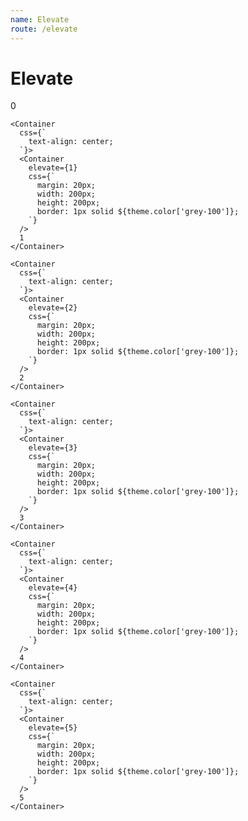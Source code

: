 ```yaml
---
name: Elevate
route: /elevate
---
```




# Elevate

<ThemeProvider>
  <Flex wrap='wrap'>
    <Container css={`text-align: center`}>
      <Container
        elevate={0}
        css={`
          margin: 20px;
          width: 200px;
          height: 200px;
          border: 1px solid ${theme.color['grey-100']};
        `}
      />
      0
    </Container>

    <Container
      css={`
        text-align: center;
      `}>
      <Container
        elevate={1}
        css={`
          margin: 20px;
          width: 200px;
          height: 200px;
          border: 1px solid ${theme.color['grey-100']};
        `}
      />
      1
    </Container>

    <Container
      css={`
        text-align: center;
      `}>
      <Container
        elevate={2}
        css={`
          margin: 20px;
          width: 200px;
          height: 200px;
          border: 1px solid ${theme.color['grey-100']};
        `}
      />
      2
    </Container>

    <Container
      css={`
        text-align: center;
      `}>
      <Container
        elevate={3}
        css={`
          margin: 20px;
          width: 200px;
          height: 200px;
          border: 1px solid ${theme.color['grey-100']};
        `}
      />
      3
    </Container>

    <Container
      css={`
        text-align: center;
      `}>
      <Container
        elevate={4}
        css={`
          margin: 20px;
          width: 200px;
          height: 200px;
          border: 1px solid ${theme.color['grey-100']};
        `}
      />
      4
    </Container>

    <Container
      css={`
        text-align: center;
      `}>
      <Container
        elevate={5}
        css={`
          margin: 20px;
          width: 200px;
          height: 200px;
          border: 1px solid ${theme.color['grey-100']};
        `}
      />
      5
    </Container>

  </Flex>
</ThemeProvider>
